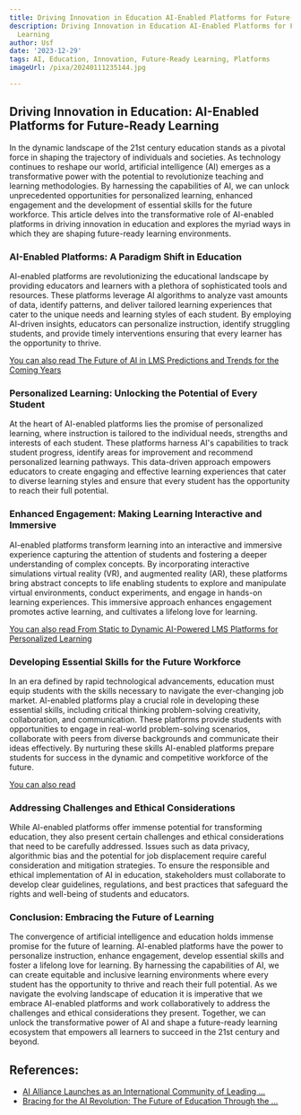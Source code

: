 ```yaml
---
title: Driving Innovation in Education AI-Enabled Platforms for Future-Ready Learning
description: Driving Innovation in Education AI-Enabled Platforms for Future-Ready
  Learning
author: Usf
date: '2023-12-29'
tags: AI, Education, Innovation, Future-Ready Learning, Platforms
imageUrl: /pixa/20240111235144.jpg

---
```

##  Driving Innovation in Education: AI-Enabled Platforms for Future-Ready Learning

In the  dynamic landscape of the  21st century education stands as  a pivotal force in shaping the trajectory of individuals and societies. As technology continues to reshape our world, artificial intelligence  (AI) emerges as a transformative power with the potential to revolutionize teaching and  learning methodologies. By harnessing the capabilities of AI, we can  unlock unprecedented opportunities for personalized learning, enhanced engagement and  the  development of essential skills for the future workforce. This article delves into the transformative role of AI-enabled platforms in  driving innovation  in education and explores the myriad ways in which they are shaping future-ready learning environments.

### AI-Enabled Platforms: A Paradigm Shift in Education

AI-enabled platforms are revolutionizing the educational landscape by providing educators  and learners with  a plethora of sophisticated tools and resources. These platforms leverage AI algorithms to analyze vast amounts of data, identify patterns, and deliver tailored learning experiences that cater to the unique needs and learning styles of each student. By employing AI-driven insights, educators  can personalize instruction, identify struggling students, and provide timely interventions ensuring  that every learner has the opportunity to thrive.

[You can also read The Future of  AI  in LMS Predictions and Trends for the Coming  Years](The%20Future%20of%20AI%20in%20LMS%20Predictions%20and%20Trends%20for%20the%20Coming%20Years)


### Personalized Learning: Unlocking the Potential of Every  Student

At the heart of AI-enabled platforms lies the promise of personalized learning, where instruction is tailored to the individual needs, strengths and interests of each student. These platforms harness AI's capabilities  to track student  progress,  identify areas  for improvement and recommend personalized learning pathways. This data-driven approach empowers educators to create engaging and effective learning experiences that cater to diverse  learning styles and ensure  that every student has the opportunity to reach their full potential.

### Enhanced Engagement: Making Learning Interactive and Immersive

AI-enabled  platforms transform learning into an interactive and  immersive experience capturing the attention of students and fostering a deeper understanding of complex concepts. By incorporating interactive simulations virtual reality (VR), and augmented reality (AR),  these platforms bring abstract concepts to  life enabling students to explore and manipulate virtual environments, conduct experiments, and engage in hands-on learning experiences. This immersive approach enhances engagement promotes active learning, and cultivates a lifelong  love for learning.

[You can also read From Static  to Dynamic AI-Powered LMS Platforms for Personalized Learning](From%20Static%20to%20Dynamic%20AI-Powered%20LMS%20Platforms%20for%20Personalized%20Learning)


### Developing Essential Skills for  the  Future Workforce

In an era defined by rapid technological advancements, education must  equip students with the skills necessary to navigate the ever-changing job market. AI-enabled platforms play a crucial role in developing these essential skills, including critical thinking problem-solving creativity, collaboration, and communication. These platforms provide students with opportunities to engage in real-world problem-solving scenarios, collaborate with peers from  diverse backgrounds  and communicate their ideas effectively. By  nurturing these  skills AI-enabled platforms prepare students for success  in the dynamic and competitive workforce of the future.

[You can also read ]()


### Addressing Challenges and Ethical Considerations

While AI-enabled platforms offer immense potential for transforming education, they also present certain challenges and ethical  considerations that need to be carefully addressed. Issues such as data privacy, algorithmic bias and the potential for job displacement require careful consideration and mitigation strategies. To ensure the  responsible and ethical implementation of AI  in education, stakeholders  must collaborate  to develop clear guidelines, regulations, and best practices that  safeguard the rights and  well-being of students and educators.

###  Conclusion:  Embracing the Future of Learning

The convergence of artificial intelligence and education  holds immense promise for the future  of learning. AI-enabled platforms have the power to personalize instruction, enhance engagement, develop essential skills and  foster a lifelong  love for learning. By harnessing the capabilities of AI,  we can  create equitable  and inclusive learning environments where every student has  the opportunity to thrive and reach their  full potential. As we navigate the evolving landscape of education  it is imperative that we embrace AI-enabled platforms and work  collaboratively to address the challenges and ethical considerations they present.  Together, we  can unlock the transformative power  of  AI and shape  a future-ready learning ecosystem that empowers all learners to succeed in  the  21st  century and beyond.

## References:
- [AI Alliance Launches as an International Community of Leading ...](https://newsroom.ibm.com/AI-Alliance-Launches-as-an-International-Community-of-Leading-Technology-Developers,-Researchers,-and-Adopters-Collaborating-Together-to-Advance-Open,-Safe,-Responsible-AI)
- [Bracing for the AI Revolution: The Future of Education Through the ...](https://www.linkedin.com/pulse/bracing-ai-revolution-future-education-through-lens-business-klasson)

